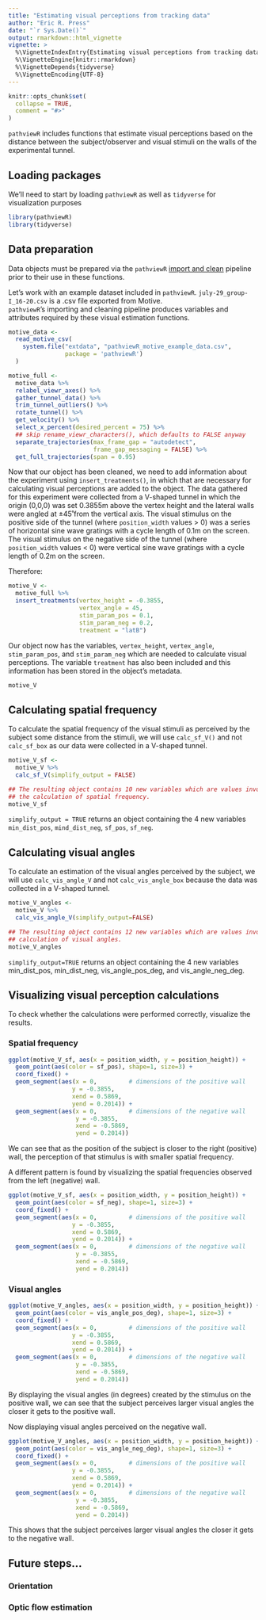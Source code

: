 ```yaml
---
title: "Estimating visual perceptions from tracking data"
author: "Eric R. Press" 
date: "`r Sys.Date()`"
output: rmarkdown::html_vignette
vignette: >
  %\VignetteIndexEntry{Estimating visual perceptions from tracking data}
  %\VignetteEngine{knitr::rmarkdown}
  %\VignetteDepends{tidyverse}
  %\VignetteEncoding{UTF-8}
---
```

```r
knitr::opts_chunk$set(
  collapse = TRUE,
  comment = "#>"
)
```

`pathviewR` includes functions that estimate visual perceptions based on the 
distance between the subject/observer and visual stimuli on the walls of the 
experimental tunnel.

## Loading packages
We'll need to start by loading `pathviewR` as well as `tidyverse` for
visualization purposes

```r
library(pathviewR)
library(tidyverse)
```


## Data preparation
Data objects must be prepared via the `pathviewR` [import and clean]() 
pipeline prior to their use in these functions.

Let's work with an example dataset included in `pathviewR`. 
`july-29_group-I_16-20.csv` is a .csv file exported from Motive.  
`pathviewR`'s importing and cleaning pipeline produces variables and attributes 
required by these visual estimation functions.

```r
motive_data <-
  read_motive_csv(
    system.file("extdata", "pathviewR_motive_example_data.csv",
                package = 'pathviewR')
  )

motive_full <-
  motive_data %>%
  relabel_viewr_axes() %>%
  gather_tunnel_data() %>%
  trim_tunnel_outliers() %>%
  rotate_tunnel() %>%
  get_velocity() %>%
  select_x_percent(desired_percent = 75) %>%
  ## skip rename_viewr_characters(), which defaults to FALSE anyway
  separate_trajectories(max_frame_gap = "autodetect",
                        frame_gap_messaging = FALSE) %>%
  get_full_trajectories(span = 0.95)
```

Now that our object has been cleaned, we need to add information about the 
experiment using `insert_treatments()`, in which that are necessary for calculating visual perceptions are added to the object. 
The data gathered for this experiment were collected from  a V-shaped tunnel in 
which the origin (0,0,0) was set 0.3855m above the vertex height and the lateral walls were angled at ±45˚from the vertical axis. The visual stimulus on the 
positive side of the tunnel (where `position_width` values > 0) was a series of horizontal sine wave gratings with a cycle length of 0.1m on the screen. The 
visual stimulus on the negative side of the tunnel (where `position_width` 
values < 0) were vertical sine wave gratings with a cycle length of 0.2m on the screen.

Therefore:

```r
motive_V <- 
  motive_full %>% 
  insert_treatments(vertex_height = -0.3855,
                    vertex_angle = 45,
                    stim_param_pos = 0.1,
                    stim_param_neg = 0.2,
                    treatment = "latB")
```
Our object now has the variables, `vertex_height`, `vertex_angle`, `stim_param_pos`, and `stim_param_neg` which are needed to calculate visual perceptions. The variable `treatment` has also been included and this information has been stored in the object's metadata.
```r
motive_V
```


## Calculating spatial frequency
To calculate the spatial frequency of the visual stimuli as perceived by the subject some distance from the stimuli, we will use `calc_sf_V()` and not `calc_sf_box` as our data were collected in a V-shaped tunnel. 

```r
motive_V_sf <- 
  motive_V %>%
  calc_sf_V(simplify_output = FALSE)

## The resulting object contains 10 new variables which are values involved in 
## the calculation of spatial frequency.
motive_V_sf
```
`simplify_output = TRUE` returns an object containing the 4 new variables `min_dist_pos`, `mind_dist_neg`, `sf_pos`, `sf_neg`.

## Calculating visual angles
To calculate an estimation of the visual angles perceived by the subject, we will use `calc_vis_angle_V` and not `calc_vis_angle_box` because the data was collected in a V-shaped tunnel.

```r
motive_V_angles <- 
  motive_V %>% 
  calc_vis_angle_V(simplify_output=FALSE)

## The resulting object contains 12 new variables which are values involved in the 
## calculation of visual angles. 
motive_V_angles 
```
`simplify_output=TRUE` returns an object containing the 4 new variables min_dist_pos, min_dist_neg, vis_angle_pos_deg, and vis_angle_neg_deg.


## Visualizing visual perception calculations
To check whether the calculations were performed correctly, visualize the results.

### **Spatial frequency**
```r
ggplot(motive_V_sf, aes(x = position_width, y = position_height)) +
  geom_point(aes(color = sf_pos), shape=1, size=3) +
  coord_fixed() +
  geom_segment(aes(x = 0,         # dimensions of the positive wall
                  y = -0.3855,
                  xend = 0.5869,
                  yend = 0.2014)) +
  geom_segment(aes(x = 0,         # dimensions of the negative wall
                   y = -0.3855,
                   xend = -0.5869,
                   yend = 0.2014))

```

We can see that as the position of the subject is closer to the right (positive) wall, the perception of that stimulus is with smaller spatial frequency. 


A different pattern is found by visualizing the spatial frequencies observed from the left (negative) wall. 
```r
ggplot(motive_V_sf, aes(x = position_width, y = position_height)) +
  geom_point(aes(color = sf_neg), shape=1, size=3) +
  coord_fixed() +
  geom_segment(aes(x = 0,         # dimensions of the positive wall
                  y = -0.3855,
                  xend = 0.5869,
                  yend = 0.2014)) +
  geom_segment(aes(x = 0,         # dimensions of the negative wall
                   y = -0.3855,
                   xend = -0.5869,
                   yend = 0.2014))

```



### **Visual angles**
```r
ggplot(motive_V_angles, aes(x = position_width, y = position_height)) +
  geom_point(aes(color = vis_angle_pos_deg), shape=1, size=3) +
  coord_fixed() +
  geom_segment(aes(x = 0,         # dimensions of the positive wall
                  y = -0.3855,
                  xend = 0.5869,
                  yend = 0.2014)) +
  geom_segment(aes(x = 0,         # dimensions of the negative wall
                   y = -0.3855,
                   xend = -0.5869,
                   yend = 0.2014))
```

By displaying the visual angles (in degrees) created by the stimulus on the positive wall, we can see that the subject perceives larger visual angles the closer it gets to the positive wall.


Now displaying visual angles perceived on the negative wall. 
```r
ggplot(motive_V_angles, aes(x = position_width, y = position_height)) +
  geom_point(aes(color = vis_angle_neg_deg), shape=1, size=3) +
  coord_fixed() +
  geom_segment(aes(x = 0,         # dimensions of the positive wall
                  y = -0.3855,
                  xend = 0.5869,
                  yend = 0.2014)) +
  geom_segment(aes(x = 0,         # dimensions of the negative wall
                   y = -0.3855,
                   xend = -0.5869,
                   yend = 0.2014))
```

This shows that the subject perceives larger visual angles the closer it gets to the negative wall. 




## Future steps...
### Orientation 
### Optic flow estimation



 




